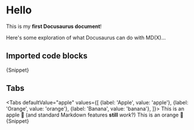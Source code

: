 
# Hello

This is my **first Docusaurus document**!

Here's some exploration of what Docusaurus can do with MD(X)...

## Imported code blocks

<CodeBlock className="language-jsx" title="app.js">{Snippet}</CodeBlock>

## Tabs

<Tabs
  defaultValue="apple"
  values={[
    {label: 'Apple', value: 'apple'},
    {label: 'Orange', value: 'orange'},
    {label: 'Banana', value: 'banana'},
  ]}>
  <TabItem value="apple">
    This is an apple 🍎 (and standard Markdown features **still** _work_?)
  </TabItem>
  <TabItem value="orange">This is an orange 🍊</TabItem>
  <TabItem value="banana">
    <CodeBlock className="language-jsx" title="app.js">{Snippet}</CodeBlock>
  </TabItem>
</Tabs>
